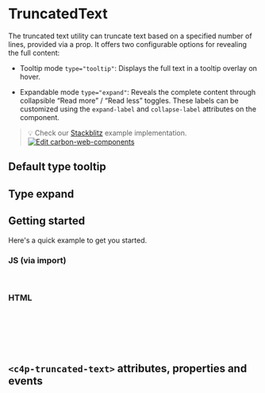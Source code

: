 
<Meta of={TruncatedText} />

# TruncatedText

The truncated text utility can truncate text based on a specified number of
lines, provided via a prop. It offers two configurable options for revealing the
full content:

- Tooltip mode `type="tooltip"`: Displays the full text in a tooltip overlay on
  hover.

- Expandable mode `type="expand"`: Reveals the complete content through
  collapsible “Read more” / “Read less” toggles. These labels can be customized
  using the `expand-label` and `collapse-label` attributes on the component.

> 💡 Check our
> [Stackblitz](https://stackblitz.com/github/carbon-design-system/ibm-products/tree/main/packages/ibm-products-web-components/examples/truncated-text)
> example implementation.
> [![Edit carbon-web-components](https://developer.stackblitz.com/img/open_in_stackblitz.svg)](https://stackblitz.com/github/carbon-design-system/ibm-products/tree/main/packages/ibm-products-web-components/examples/truncated-text)

## Default type tooltip

<Canvas of={TruncatedText.Default} />

## Type expand

<Canvas of={TruncatedText.typeExpand} />

## Getting started

Here's a quick example to get you started.

### JS (via import)

```javascript
import '@carbon/ibm-products-web-components/es/components/truncated-text/index.js';
```

### HTML

```html
<c4p-truncated-text
  value="Buttons are used to initialize an action, either in the background or foreground of an experience. There are several kinds of buttons. Primary buttons should be used for the principal call to action on the page. Secondary buttons should be used for secondary actions on each page. Danger buttons should be used for a negative action (such as Delete) on the page. Modify the behavior of the button by changing its event properties. Small buttons may be used when there is not enough space for a regular-sized button. This issue is most often found in tables. Small buttons should have three words or fewer."
  lines="2"
  type="tooltip"
></c4p-truncated-text>
```

## `<c4p-truncated-text>` attributes, properties and events

<ArgTypes of="c4p-truncated-text" />
